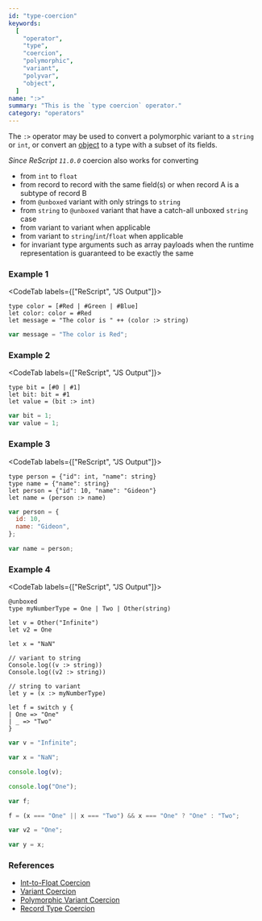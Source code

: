 ```yaml
---
id: "type-coercion"
keywords:
  [
    "operator",
    "type",
    "coercion",
    "polymorphic",
    "variant",
    "polyvar",
    "object",
  ]
name: ":>"
summary: "This is the `type coercion` operator."
category: "operators"
---
```


The `:>` operator may be used to convert a polymorphic variant to a `string` or `int`, or convert an [object](/docs/manual/latest/object) to a type with a subset of its fields.

_Since ReScript `11.0.0`_ coercion also works for converting

- from `int` to `float`
- from record to record with the same field(s) or when record A is a subtype of record B
- from `@unboxed` variant with only strings to `string`
- from `string` to `@unboxed` variant that have a catch-all unboxed `string` case
- from variant to variant when applicable
- from variant to `string`/`int`/`float` when applicable
- for invariant type arguments such as array payloads when the runtime representation is guaranteed to be exactly the same

### Example 1

<CodeTab labels={["ReScript", "JS Output"]}>

```res example
type color = [#Red | #Green | #Blue]
let color: color = #Red
let message = "The color is " ++ (color :> string)
```

```js
var message = "The color is Red";
```

</CodeTab>

### Example 2

<CodeTab labels={["ReScript", "JS Output"]}>

```res example
type bit = [#0 | #1]
let bit: bit = #1
let value = (bit :> int)
```

```js
var bit = 1;
var value = 1;
```

</CodeTab>

### Example 3

<CodeTab labels={["ReScript", "JS Output"]}>

```res example
type person = {"id": int, "name": string}
type name = {"name": string}
let person = {"id": 10, "name": "Gideon"}
let name = (person :> name)
```

```js
var person = {
  id: 10,
  name: "Gideon",
};

var name = person;
```

</CodeTab>

### Example 4

<CodeTab labels={["ReScript", "JS Output"]}>

```res example
@unboxed
type myNumberType = One | Two | Other(string)

let v = Other("Infinite")
let v2 = One

let x = "NaN"

// variant to string
Console.log((v :> string))
Console.log((v2 :> string))

// string to variant
let y = (x :> myNumberType)

let f = switch y {
| One => "One"
| _ => "Two"
}
```

```js
var v = "Infinite";

var x = "NaN";

console.log(v);

console.log("One");

var f;

f = (x === "One" || x === "Two") && x === "One" ? "One" : "Two";

var v2 = "One";

var y = x;
```

</CodeTab>

### References

- [Int-to-Float Coercion](/docs/manual/latest/primitive-types#int-to-float-coercion)
- [Variant Coercion](/docs/manual/latest/variant#coercion)
- [Polymorphic Variant Coercion](/docs/manual/latest/polymorphic-variant#coercion)
- [Record Type Coercion](/docs/manual/latest/record#record-type-coercion)
